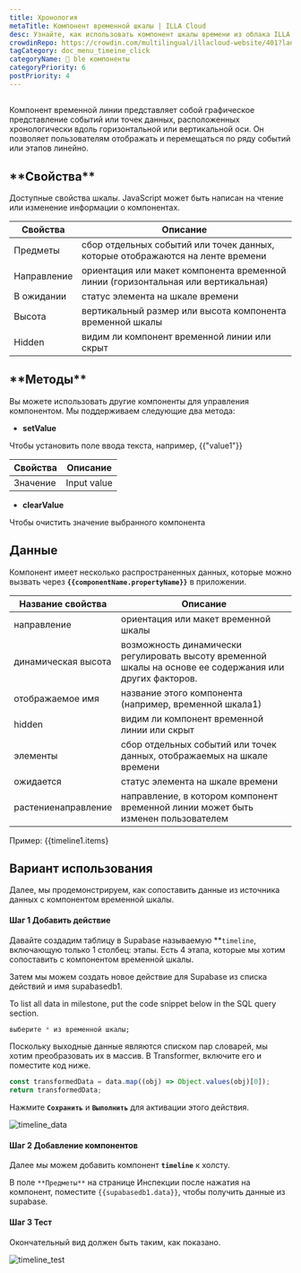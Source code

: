 ```yaml
---
title: Хронология
metaTitle: Компонент временной шкалы | ILLA Cloud
desc: Узнайте, как использовать компонент шкалы времени из облака ILLA
crowdinRepo: https://crowdin.com/multilingual/illacloud-website/401?languages=ru&filter=basic&value=0
tagCategory: doc_menu_timeine_click
categoryName: 🧬 ble компоненты
categoryPriority: 6
postPriority: 4
---
```


## <h2 hidden>Что такое шкала времени?</h2>

Компонент временной линии представляет собой графическое представление событий или точек данных, расположенных хронологически вдоль горизонтальной или вертикальной оси. Он позволяет пользователям отображать и перемещаться по ряду событий или этапов линейно.

## \***\*Свойства\*\***

Доступные свойства шкалы. JavaScript может быть написан на чтение или изменение информации о компонентах.

| Свойства      | Описание                                                                                      |
| ------------- | --------------------------------------------------------------------------------------------- |
| Предметы      | сбор отдельных событий или точек данных, которые отображаются на ленте времени                |
| Направление   | ориентация или макет компонента временной линии (горизонтальная или вертикальная)             |
| В ожидании    | статус элемента на шкале времени                                                              |
| Высота        | вертикальный размер или высота компонента временной шкалы                                     |
| Hidden        | видим ли компонент временной линии или скрыт                                                  |

## \***\*Методы\*\***

Вы можете использовать другие компоненты для управления компонентом. Мы поддерживаем следующие два метода:

-   **setValue**

Чтобы установить поле ввода текста, например, {{"value1"}}

| Свойства      | Описание    |
| ------------- | ----------- |
| Значение      | Input value |

-   **clearValue**

Чтобы очистить значение выбранного компонента

## Данные

Компонент имеет несколько распространенных данных, которые можно вызвать через **`{{componentName.propertyName}}`** в приложении.

| Название свойства     | Описание                                                                                                         |
| --------------------- | ---------------------------------------------------------------------------------------------------------------- |
| направление           | ориентация или макет временной шкалы                                                                             |
| динамическая высота   | возможность динамически регулировать высоту временной шкалы на основе ее содержания или других факторов.         |
| отображаемое имя      | название этого компонента (например, временной шкала1)                                                           |
| hidden                | видим ли компонент временной линии или скрыт                                                                     |
| элементы              | сбор отдельных событий или точек данных, отображаемых на шкале времени                                           |
| ожидается             | статус элемента на шкале времени                                                                                 |
| растениенаправление   | направление, в котором компонент временной линии может быть изменен пользователем                                |

Пример: {{timeline1.items}

## Вариант использования

Далее, мы продемонстрируем, как сопоставить данные из источника данных с компонентом временной шкалы.

#### Шаг 1 Добавить действие

Давайте создадим таблицу в Supabase называемую \*\*`timeline`, включающую только 1 столбец: этапы. Есть 4 этапа, которые мы хотим сопоставить с компонентом временной шкалы.

Затем мы можем создать новое действие для Supabase из списка действий и имя supabasedb1.

To list all data in milestone, put the code snippet below in the SQL query section.

```sql
выберите * из временной шкалы;
```

Поскольку выходные данные являются списком пар словарей, мы хотим преобразовать их в массив. В Transformer, включите его и поместите код ниже.

```jsx
const transformedData = data.map((obj) => Object.values(obj)[0]);
return transformedData;
```

Нажмите **`Сохранить`** и **`Выполнить`** для активации этого действия.

![timeline_data](https://cdn.illacloud.com/official-website/img/official-site/components/timeline_data.jpg)

#### Шаг 2 Добавление компонентов

Далее мы можем добавить компонент **`timeline`** к холсту.

В поле `**Предметы**` на странице Инспекции после нажатия на компонент, поместите `{{supabasedb1.data}}`, чтобы получить данные из supabase.

#### Шаг 3 Тест

Окончательный вид должен быть таким, как показано.

![timeline_test](https://cdn.illacloud.com/official-website/img/official-site/components/timeline_test.jpg)
